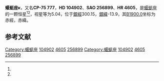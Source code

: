 {{Starbox begin
| name = 蝘蜓座κ
}}
{{Starbox observe
| epoch = [[J2000.0|J2000.0]]
| constell = [[蝘蜓座|蝘蜓座]]<ref name=SIMBAD>{{cite web
 | url=http://simbad.u-strasbg.fr/simbad/sim-id?Ident=HR+4605
 | title =Pulsating variable Star
 | publisher=Centre de Données astronomiques de Strasbourg
 | work=SIMBAD
 | accessdate=2012-07-13}}</ref><ref name=DATA>{{cite web
 | url=http://vizier.u-strasbg.fr/viz-bin/VizieR-5?-out.add=.&-source=5050&-corr=PK=HR&-out.max=9999&HR=4605
 | title=VizieR Detailed Page
 | accessdate=2012-07-13
 | archive-date=2020-02-25
 | archive-url=https://web.archive.org/web/20200225004253/http://vizier.u-strasbg.fr/viz-bin/VizieR-5?-out.add=.&-source=5050&-corr=PK=HR&-out.max=9999&HR=4605
 | dead-url=no
 }}</ref>
| 星官 = 
| ra = {{RA|12|4|46.5}}<ref name=SIMBAD /><ref name=DATA />
| dec = {{DEC|-76|31|9}}<ref name=SIMBAD /><ref name=DATA />
| appmag_v = 5.04<ref name=SIMBAD /><ref name=DATA />
}}
{{Starbox character
| class = K4III<ref name=SIMBAD /><ref name=DATA />
| b-v = 1.49<ref name=SIMBAD /><ref name=DATA />
| u-b = 1.78<ref name=SIMBAD /><ref name=DATA />
| r-i = 0.76<ref name=SIMBAD /><ref name=DATA />
| variable = 
}}
{{Starbox astrometry
| radial_v = 1.78
| prop_mo_ra = -2
| parallax = 0.003
| p_error = 
}}
{{Starbox catalog
| names =CP-75 777，[[SAO星表|SAO]] 256899，[[HD星表|HD]] 104902，[[HR星表|HR]] 4605}}
{{Starbox reference |Simbad=HR+4605}}
{{Starbox end}}

'''蝘蜓座κ'''，又名'''CP-75 777'''，'''HD 104902'''、'''SAO 256899'''、'''HR 4605'''，是[[蝘蜓座|蝘蜓座]]的一颗恒星<ref name=SIMBAD /><ref name=DATA />，视星等为5.04，位于[[銀道座標系|銀經]]300.15，[[銀道座標系|銀緯]]-13.9，其[[B1900.0|B1900.0]]坐标为赤經{{RA|11|59|36.1}}，赤緯{{DEC|-75|-13.9|49}}。

[[Category:蝘蜓座|Category:蝘蜓座]]
[[Category:HD和HDE天體|104902]]
[[Category:HR天體|4605]]
[[Category:SAO天體|256899]]

== 参考文献 ==
{{reflist}}

{{star-stub}}

{{蝘蜓座恒星}}
[[Category:蝘蜓座|Category:蝘蜓座]]
[[Category:HD和HDE天體|104902]]
[[Category:HR天體|4605]]
[[Category:SAO天體|256899]]
